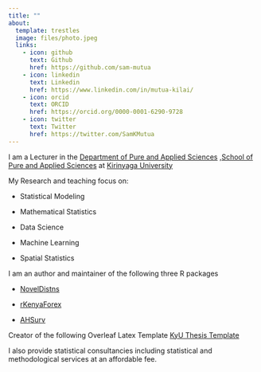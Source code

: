 ```yaml
---
title: ""
about:
  template: trestles
  image: files/photo.jpeg
  links: 
    - icon: github
      text: Github
      href: https://github.com/sam-mutua
    - icon: linkedin
      text: Linkedin
      href: https://www.linkedin.com/in/mutua-kilai/
    - icon: orcid
      text: ORCID
      href: https://orcid.org/0000-0001-6290-9728
    - icon: twitter
      text: Twitter
      href: https://twitter.com/SamKMutua
---
```


I am a Lecturer in the [Department of Pure and Applied Sciences](https://spas.kyu.ac.ke/spas-pages/departments/pure-and-applied-sciences) ,[School of Pure and Applied Sciences](https://spas.kyu.ac.ke/) at [Kirinyaga University](https://www.kyu.ac.ke/)

My Research and teaching focus on:

-   Statistical Modeling

-   Mathematical Statistics

-   Data Science

-   Machine Learning

-   Spatial Statistics

I am an author and maintainer of the following three R packages

-   [NovelDistns](https://cran.r-project.org/web/packages/NovelDistns/index.html)

-   [rKenyaForex](https://cran.r-project.org/web/packages/rKenyaForex/rKenyaForex.pdf)

-   [AHSurv](https://cran.r-project.org/web/packages/AHSurv/index.html)

Creator of the following Overleaf Latex Template [KyU Thesis Template](https://www.overleaf.com/project/66140ee1e75e7b96afd166bf)

I also provide statistical consultancies including statistical and methodological services at an affordable fee.

